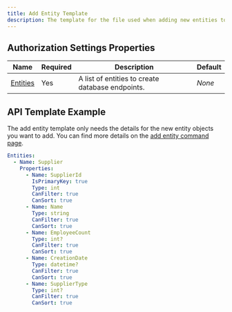 ```yaml
---
title: Add Entity Template
description: The template for the file used when adding new entities to a web API using the `add:entity` command.
---
```


## Authorization Settings Properties

| Name       | Required | Description                                                         | Default                          |
| ---------- | -------- | ------------------------------------------------------------------- | -------------------------------- |
| [Entities](/docs/entities)        | Yes      | A list of entities to create database endpoints. | *None*   |

## API Template Example
The add entity template only needs the details for the new entity objects you want to add. You can find more details on the [add entity command page](/docs/add-entity).

```yaml
Entities:
  - Name: Supplier
    Properties:
      - Name: SupplierId
        IsPrimaryKey: true
        Type: int
        CanFilter: true
        CanSort: true
      - Name: Name
        Type: string
        CanFilter: true
        CanSort: true
      - Name: EmployeeCount
        Type: int?
        CanFilter: true
        CanSort: true
      - Name: CreationDate
        Type: datetime?
        CanFilter: true
        CanSort: true
      - Name: SupplierType
        Type: int?
        CanFilter: true
        CanSort: true
```